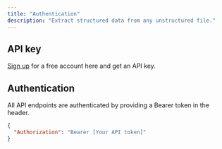 ```yaml
---
title: "Authentication"
description: "Extract structured data from any unstructured file."
---
```


## API key

[Sign up](https://xyz.com) for a free account here and get an API key.

## Authentication

All API endpoints are authenticated by providing a Bearer token in the header.

```json
{
  "Authorization": "Bearer [Your API token]"
}
```
